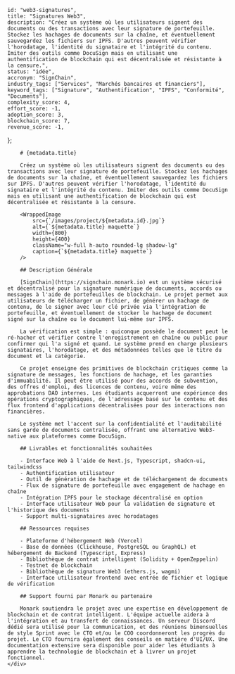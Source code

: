 
    
    id: "web3-signatures",
    title: "Signatures Web3",
    description: "Créez un système où les utilisateurs signent des documents ou des transactions avec leur signature de portefeuille. Stockez les hachages de documents sur la chaîne, et éventuellement sauvegardez les fichiers sur IPFS. D'autres peuvent vérifier l'horodatage, l'identité du signataire et l'intégrité du contenu. Imiter des outils comme DocuSign mais en utilisant une authentification de blockchain qui est décentralisée et résistante à la censure.",
    status: "idée",
    accronym: "SignChain",
    industry_tags: ["Services", "Marchés bancaires et financiers"],
    keyword_tags: ["Signature", "Authentification", "IPFS", "Conformité", "Documents"],
    complexity_score: 4,
    effort_score: -1,
    adoption_score: 3,
    blockchain_score: 7,
    revenue_score: -1,
};

<div className="flex">
    <div className="hidden sticky top-0">
        <ProjectMetadata metadata={metadata} />
    </div>
    <div className="w-full">

        # {metadata.title}

        Créez un système où les utilisateurs signent des documents ou des transactions avec leur signature de portefeuille. Stockez les hachages de documents sur la chaîne, et éventuellement sauvegardez les fichiers sur IPFS. D'autres peuvent vérifier l'horodatage, l'identité du signataire et l'intégrité du contenu. Imiter des outils comme DocuSign mais en utilisant une authentification de blockchain qui est décentralisée et résistante à la censure.
        
        <WrappedImage
            src={`/images/project/${metadata.id}.jpg`}
            alt={`${metadata.title} maquette`}
            width={800}
            height={400}
            className="w-full h-auto rounded-lg shadow-lg"
            caption={`${metadata.title} maquette`}
        />

        ## Description Générale

        [SignChain](https://signchain.monark.io) est un système sécurisé et décentralisé pour la signature numérique de documents, accords ou messages à l'aide de portefeuilles de blockchain. Le projet permet aux utilisateurs de télécharger un fichier, de générer un hachage de contenu, de le signer avec leur clé privée via l'intégration de portefeuille, et éventuellement de stocker le hachage de document signé sur la chaîne ou le document lui-même sur IPFS.
        
        La vérification est simple : quiconque possède le document peut le ré-hacher et vérifier contre l'enregistrement en chaîne ou public pour confirmer qui l'a signé et quand. Le système prend en charge plusieurs signataires, l'horodatage, et des métadonnées telles que le titre du document et la catégorie.
        
        Ce projet enseigne des primitives de blockchain critiques comme la signature de messages, les fonctions de hachage, et les garanties d'immuabilité. Il peut être utilisé pour des accords de subvention, des offres d'emploi, des licences de contenu, voire même des approbations DAO internes. Les étudiants acquerront une expérience des opérations cryptographiques, de l'adressage basé sur le contenu et des flux frontend d'applications décentralisées pour des interactions non financières.
        
        Le système met l'accent sur la confidentialité et l'auditabilité sans garde de documents centralisée, offrant une alternative Web3-native aux plateformes comme DocuSign.

        ## Livrables et fonctionnalités souhaitées

        - Interface Web à l'aide de Next.js, Typescript, shadcn-ui, tailwindcss
        - Authentification utilisateur 
        - Outil de génération de hachage et de téléchargement de documents
        - Flux de signature de portefeuille avec engagement de hachage en chaîne
        - Intégration IPFS pour le stockage décentralisé en option
        - Interface utilisateur Web pour la validation de signature et l'historique des documents
        - Support multi-signataires avec horodatages

        ## Ressources requises

        - Plateforme d'hébergement Web (Vercel)
        - Base de données (Clickhouse, PostgreSQL ou GraphQL) et hébergement de Backend (Typescript, Express)
        - Bibliothèque de contrat intelligent (Solidity + OpenZeppelin)
        - Testnet de blockchain
        - Bibliothèque de signature Web3 (ethers.js, wagmi)
        - Interface utilisateur frontend avec entrée de fichier et logique de vérification

        ## Support fourni par Monark ou partenaire

        Monark soutiendra le projet avec une expertise en développement de blockchain et de contrat intelligent. L'équipe actuelle aidera à l'intégration et au transfert de connaissances. Un serveur Discord dédié sera utilisé pour la communication, et des réunions bimensuelles de style Sprint avec le CTO et/ou le COO coordonneront les progrès du projet. Le CTO fournira également des conseils en matière d'UI/UX. Une documentation extensive sera disponible pour aider les étudiants à apprendre la technologie de blockchain et à livrer un projet fonctionnel.
    </div>
</div>